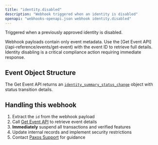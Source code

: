 ```yaml
---
title: "identity.disabled"
description: "Webhook triggered when an identity is disabled"
openapi: "webhooks-openapi.json webhook identity.disabled"
---
```


Triggered when a previously approved identity is disabled.

<Note>
Webhook payloads contain only event metadata. Use the [Get Event API](/api-reference/events/get-event) with the event ID to retrieve full details.
</Note>

<Warning>
Identity disabling is a critical compliance action requiring immediate response.
</Warning>

## Event Object Structure

The Get Event API returns an [`identity_summary_status_change`](/api-reference/events/identity-status-change-object) object with status transition details.

## Handling this webhook

1. Extract the `id` from the webhook payload
2. Call [Get Event API](/api-reference/events/get-event) to retrieve event details
3. **Immediately** suspend all transactions and verified features
4. Update internal records and implement security restrictions
5. Contact [Paxos Support](https://support.paxos.com) for guidance